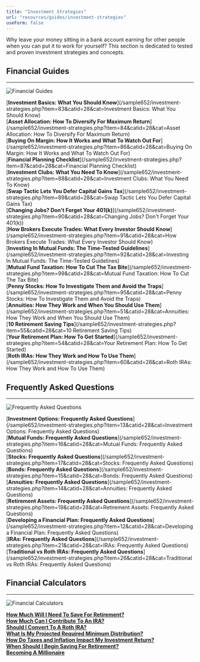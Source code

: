 ```yaml
---
title: "Investment Strategies"
url: "resources/guides/investment-strategies"
useForm: false
---
```

  
Why leave your money sitting in a bank account earning for other people when you can put it to work for yourself? This section is dedicated to tested and proven investment strategies and concepts.  
  

Financial Guides
----------------

  

* * *

![Financial Guides](/images/galleries/fg-icons/icon-fg.png)

[**Investment Basics: What You Should Know**](/sample652/investment-strategies.php?item=83&catid=28&cat=Investment Basics: What You Should Know)  
[**Asset Allocation: How To Diversify For Maximum Return**](/sample652/investment-strategies.php?item=84&catid=28&cat=Asset Allocation: How To Diversify For Maximum Return)  
[**Buying On Margin: How It Works and What To Watch Out For**](/sample652/investment-strategies.php?item=86&catid=28&cat=Buying On Margin: How It Works and What To Watch Out For)  
[**Financial Planning Checklist**](/sample652/investment-strategies.php?item=87&catid=28&cat=Financial Planning Checklist)  
[**Investment Clubs: What You Need To Know**](/sample652/investment-strategies.php?item=88&catid=28&cat=Investment Clubs: What You Need To Know)  
[**Swap Tactic Lets You Defer Capital Gains Tax**](/sample652/investment-strategies.php?item=89&catid=28&cat=Swap Tactic Lets You Defer Capital Gains Tax)  
[**Changing Jobs? Don't Forget Your 401(k)**](/sample652/investment-strategies.php?item=90&catid=28&cat=Changing Jobs? Don't Forget Your 401(k))  
[**How Brokers Execute Trades: What Every Investor Should Know**](/sample652/investment-strategies.php?item=91&catid=28&cat=How Brokers Execute Trades: What Every Investor Should Know)  
[**Investing In Mutual Funds: The Time-Tested Guidelines**](/sample652/investment-strategies.php?item=92&catid=28&cat=Investing In Mutual Funds: The Time-Tested Guidelines)  
[**Mutual Fund Taxation: How To Cut The Tax Bite**](/sample652/investment-strategies.php?item=99&catid=28&cat=Mutual Fund Taxation: How To Cut The Tax Bite)  
[**Penny Stocks: How To Investigate Them and Avoid the Traps**](/sample652/investment-strategies.php?item=95&catid=28&cat=Penny Stocks: How To Investigate Them and Avoid the Traps)  
[**Annuities: How They Work and When You Should Use Them**](/sample652/investment-strategies.php?item=51&catid=28&cat=Annuities: How They Work and When You Should Use Them)  
[**10 Retirement Saving Tips**](/sample652/investment-strategies.php?item=55&catid=28&cat=10 Retirement Saving Tips)  
[**Your Retirement Plan: How To Get Started**](/sample652/investment-strategies.php?item=54&catid=28&cat=Your Retirement Plan: How To Get Started)  
[**Roth IRAs: How They Work and How To Use Them**](/sample652/investment-strategies.php?item=60&catid=28&cat=Roth IRAs: How They Work and How To Use Them)  

  
  

Frequently Asked Questions
--------------------------

  

* * *

![Frequently Asked Questions](/images/galleries/fg-icons/icon-faq.png)

[**Investment Options: Frequently Asked Questions**](/sample652/investment-strategies.php?item=13&catid=28&cat=Investment Options: Frequently Asked Questions)  
[**Mutual Funds: Frequently Asked Questions**](/sample652/investment-strategies.php?item=16&catid=28&cat=Mutual Funds: Frequently Asked Questions)  
[**Stocks: Frequently Asked Questions**](/sample652/investment-strategies.php?item=17&catid=28&cat=Stocks: Frequently Asked Questions)  
[**Bonds: Frequently Asked Questions**](/sample652/investment-strategies.php?item=15&catid=28&cat=Bonds: Frequently Asked Questions)  
[**Annuities: Frequently Asked Questions**](/sample652/investment-strategies.php?item=14&catid=28&cat=Annuities: Frequently Asked Questions)  
[**Retirement Assets: Frequently Asked Questions**](/sample652/investment-strategies.php?item=19&catid=28&cat=Retirement Assets: Frequently Asked Questions)  
[**Developing a Financial Plan: Frequently Asked Questions**](/sample652/investment-strategies.php?item=12&catid=28&cat=Developing a Financial Plan: Frequently Asked Questions)  
[**IRAs: Frequently Asked Questions**](/sample652/investment-strategies.php?item=21&catid=28&cat=IRAs: Frequently Asked Questions)  
[**Traditional vs Roth IRAs: Frequently Asked Questions**](/sample652/investment-strategies.php?item=26&catid=28&cat=Traditional vs Roth IRAs: Frequently Asked Questions)  

  
  

Financial Calculators
---------------------

  

* * *

![Financial Calculators](/images/galleries/fg-icons/icon-calculators.png)

[**How Much Will I Need To Save For Retirement?**](calc-section.php?calc=ret02)  
[**How Much Can I Contribute To An IRA?**](calc-section.php?calc=qua02)  
[**Should I Convert To A Roth IRA?**](calc-section.php?calc=qua04)  
[**What Is My Projected Required Minimum Distribution?**](calc-section.php?calc=qua07)  
[**How Do Taxes and Inflation Impact My Investment Return?**](calc-section.php?calc=sav09)  
[**When Should I Begin Saving For Retirement?**](calc-section.php?calc=ret07)  
[**Becoming A Millionaire**](calc-section.php?calc=sav01)  

